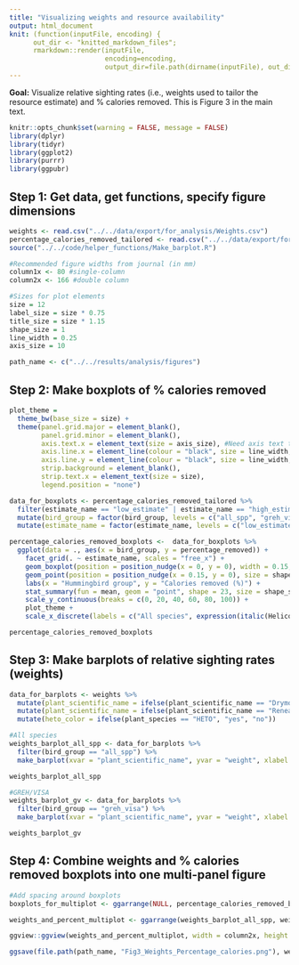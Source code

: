 ```yaml
---
title: "Visualizing weights and resource availability"
output: html_document
knit: (function(inputFile, encoding) {
      out_dir <- "knitted_markdown_files";
      rmarkdown::render(inputFile,
                        encoding=encoding,
                        output_dir=file.path(dirname(inputFile), out_dir))})
---
```


**Goal:** Visualize relative sighting rates (i.e., weights used to tailor the resource estimate) and % calories removed. This is Figure 3 in the main text.

```r
knitr::opts_chunk$set(warning = FALSE, message = FALSE)
library(dplyr)
library(tidyr)
library(ggplot2)
library(purrr)
library(ggpubr)
```

## Step 1: Get data, get functions, specify figure dimensions

```r
weights <- read.csv("../../data/export/for_analysis/Weights.csv")
percentage_calories_removed_tailored <- read.csv("../../data/export/for_analysis/Percentage_calories_removed.csv")
source("../../code/helper_functions/Make_barplot.R")

#Recommended figure widths from journal (in mm)
column1x <- 80 #single-column
column2x <- 166 #double column

#Sizes for plot elements
size = 12
label_size = size * 0.75
title_size = size * 1.15
shape_size = 1
line_width = 0.25
axis_size = 10

path_name <- c("../../results/analysis/figures")
```

## Step 2: Make boxplots of %  calories removed
```r
plot_theme = 
  theme_bw(base_size = size) +
  theme(panel.grid.major = element_blank(),
        panel.grid.minor = element_blank(),
        axis.text.x = element_text(size = axis_size), #Need axis text to be small enough that labels do not overlap
        axis.line.x = element_line(colour = "black", size = line_width, linetype = "solid"),
        axis.line.y = element_line(colour = "black", size = line_width, linetype = "solid"),
        strip.background = element_blank(),
        strip.text.x = element_text(size = size),
        legend.position = "none")

data_for_boxplots <- percentage_calories_removed_tailored %>%
  filter(estimate_name == "low_estimate" | estimate_name == "high_estimate") %>%
  mutate(bird_group = factor(bird_group, levels = c("all_spp", "greh_visa"))) %>%
  mutate(estimate_name = factor(estimate_name, levels = c("low_estimate", "high_estimate"), labels = c("Low estimate", "High estimate")))

percentage_calories_removed_boxplots <-  data_for_boxplots %>%
  ggplot(data = ., aes(x = bird_group, y = percentage_removed)) +
    facet_grid(. ~ estimate_name, scales = "free_x") +
    geom_boxplot(position = position_nudge(x = 0, y = 0), width = 0.15, outlier.shape = NA, alpha = 1, fill = "grey80", linewidth = line_width) +
    geom_point(position = position_nudge(x = 0.15, y = 0), size = shape_size/2, colour = "black", alpha = 0.6, stroke = line_width) +
    labs(x = "Hummingbird group", y = "Calories removed (%)") +
    stat_summary(fun = mean, geom = "point", shape = 23, size = shape_size, color = "black", fill = "black") +
    scale_y_continuous(breaks = c(0, 20, 40, 60, 80, 100)) +
    plot_theme +
    scale_x_discrete(labels = c("All species", expression(italic(Heliconia)~"specialists")))

percentage_calories_removed_boxplots
```

## Step 3: Make barplots of relative sighting rates (weights)
```r
data_for_barplots <- weights %>%
  mutate(plant_scientific_name = ifelse(plant_scientific_name == "Drymonia sp.", "Drymonia", plant_scientific_name)) %>% 
  mutate(plant_scientific_name = ifelse(plant_scientific_name == "Renealmia sp.", "Renealmia", plant_scientific_name)) %>% 
  mutate(heto_color = ifelse(plant_species == "HETO", "yes", "no"))
```

```r
#All species 
weights_barplot_all_spp <- data_for_barplots %>%
  filter(bird_group == "all_spp") %>% 
  make_barplot(xvar = "plant_scientific_name", yvar = "weight", xlabel = "Plant species", ylabel = "Relative visitation rate", highlight_column = "heto_color", titlelabel = "All hummingbird species", flip_axes = FALSE, text_size = size)

weights_barplot_all_spp

#GREH/VISA
weights_barplot_gv <- data_for_barplots %>%
  filter(bird_group == "greh_visa") %>% 
  make_barplot(xvar = "plant_scientific_name", yvar = "weight", xlabel = "Plant species", ylabel = "Relative visitation rate", highlight_column = "heto_color", titlelabel = "Heliconia specialists", flip_axes = FALSE, text_size = size)

weights_barplot_gv
```

## Step 4: Combine weights and % calories removed boxplots into one multi-panel figure

```r
#Add spacing around boxplots
boxplots_for_multiplot <- ggarrange(NULL, percentage_calories_removed_boxplots, NULL, ncol = 3, nrow = 1, widths = c(0.10, 1, 0.10))

weights_and_percent_multiplot <- ggarrange(weights_barplot_all_spp, weights_barplot_gv, boxplots_for_multiplot, ncol = 1, nrow = 3, heights = c(1, 1, 1), labels = c("(a)", "(b)", "(c)"), font.label = list(size = label_size, face = "bold"))

ggview::ggview(weights_and_percent_multiplot, width = column2x, height = column2x*1.5, units = "mm")

ggsave(file.path(path_name, "Fig3_Weights_Percentage_calories.png"), weights_and_percent_multiplot, width = column2x, height = column2x*1.5, units = "mm", bg = "white", dpi = 600)
```